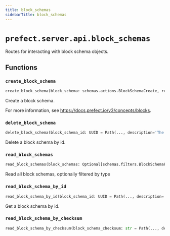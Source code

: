 ```yaml
---
title: block_schemas
sidebarTitle: block_schemas
---
```


# `prefect.server.api.block_schemas`



Routes for interacting with block schema objects.


## Functions

### `create_block_schema` <sup><a href="https://github.com/PrefectHQ/prefect/blob/main/src/prefect/server/api/block_schemas.py#L28" target="_blank"><Icon icon="github" style="width: 14px; height: 14px;" /></a></sup>

```python
create_block_schema(block_schema: schemas.actions.BlockSchemaCreate, response: Response, db: PrefectDBInterface = Depends(provide_database_interface)) -> schemas.core.BlockSchema
```


Create a block schema.

For more information, see https://docs.prefect.io/v3/concepts/blocks.


### `delete_block_schema` <sup><a href="https://github.com/PrefectHQ/prefect/blob/main/src/prefect/server/api/block_schemas.py#L73" target="_blank"><Icon icon="github" style="width: 14px; height: 14px;" /></a></sup>

```python
delete_block_schema(block_schema_id: UUID = Path(..., description='The block schema id', alias='id'), db: PrefectDBInterface = Depends(provide_database_interface), api_version: str = Depends(dependencies.provide_request_api_version)) -> None
```


Delete a block schema by id.


### `read_block_schemas` <sup><a href="https://github.com/PrefectHQ/prefect/blob/main/src/prefect/server/api/block_schemas.py#L102" target="_blank"><Icon icon="github" style="width: 14px; height: 14px;" /></a></sup>

```python
read_block_schemas(block_schemas: Optional[schemas.filters.BlockSchemaFilter] = None, limit: int = dependencies.LimitBody(), offset: int = Body(0, ge=0), db: PrefectDBInterface = Depends(provide_database_interface)) -> List[schemas.core.BlockSchema]
```


Read all block schemas, optionally filtered by type


### `read_block_schema_by_id` <sup><a href="https://github.com/PrefectHQ/prefect/blob/main/src/prefect/server/api/block_schemas.py#L122" target="_blank"><Icon icon="github" style="width: 14px; height: 14px;" /></a></sup>

```python
read_block_schema_by_id(block_schema_id: UUID = Path(..., description='The block schema id', alias='id'), db: PrefectDBInterface = Depends(provide_database_interface)) -> schemas.core.BlockSchema
```


Get a block schema by id.


### `read_block_schema_by_checksum` <sup><a href="https://github.com/PrefectHQ/prefect/blob/main/src/prefect/server/api/block_schemas.py#L139" target="_blank"><Icon icon="github" style="width: 14px; height: 14px;" /></a></sup>

```python
read_block_schema_by_checksum(block_schema_checksum: str = Path(..., description='The block schema checksum', alias='checksum'), db: PrefectDBInterface = Depends(provide_database_interface), version: Optional[str] = Query(None, description='Version of block schema. If not provided the most recently created block schema with the matching checksum will be returned.')) -> schemas.core.BlockSchema
```
